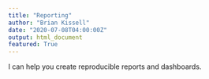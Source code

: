 ```yaml
---
title: "Reporting"
author: "Brian Kissell"
date: "2020-07-08T04:00:00Z"
output: html_document
featured: True
---
```


I can help you create reproducible reports and dashboards.